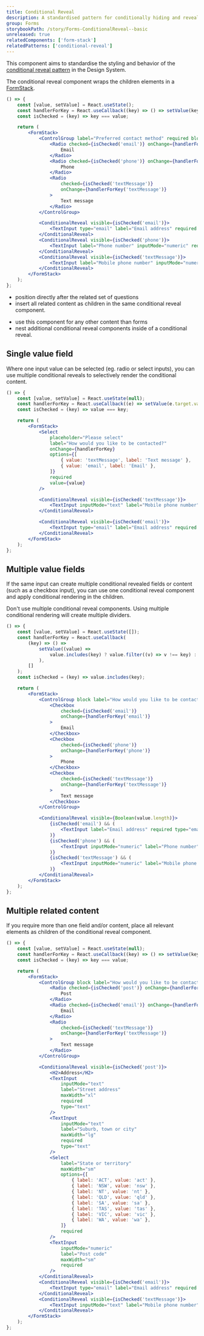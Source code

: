 ```yaml
---
title: Conditional Reveal
description: A standardised pattern for conditionally hiding and revealing the amount of content a user views in a form.
group: Forms
storybookPath: /story/Forms-ConditionalReveal--basic
unreleased: true
relatedComponents: ['form-stack']
relatedPatterns: ['conditional-reveal']
---
```


This component aims to standardise the styling and behavior of the [conditional reveal pattern](/patterns/conditional-reveal) in the Design System.

The conditional reveal component wraps the children elements in a [FormStack](/components/form-stack).

```jsx live
() => {
	const [value, setValue] = React.useState();
	const handlerForKey = React.useCallback((key) => () => setValue(key), []);
	const isChecked = (key) => key === value;

	return (
		<FormStack>
			<ControlGroup label="Preferred contact method" required block>
				<Radio checked={isChecked('email')} onChange={handlerForKey('email')}>
					Email
				</Radio>
				<Radio checked={isChecked('phone')} onChange={handlerForKey('phone')}>
					Phone
				</Radio>
				<Radio
					checked={isChecked('textMessage')}
					onChange={handlerForKey('textMessage')}
				>
					Text message
				</Radio>
			</ControlGroup>

			<ConditionalReveal visible={isChecked('email')}>
				<TextInput type="email" label="Email address" required />
			</ConditionalReveal>
			<ConditionalReveal visible={isChecked('phone')}>
				<TextInput label="Phone number" inputMode="numeric" required />
			</ConditionalReveal>
			<ConditionalReveal visible={isChecked('textMessage')}>
				<TextInput label="Mobile phone number" inputMode="numeric" required />
			</ConditionalReveal>
		</FormStack>
	);
};
```

<DoHeading />

- position directly after the related set of questions
- insert all related content as children in the same conditional reveal component.

<DontHeading />

- use this component for any other content than forms
- nest additional conditional reveal components inside of a conditional reveal.

## Single value field

Where one input value can be selected (eg. radio or select inputs), you can use multiple conditional reveals to selectively render the conditional content.

```jsx live
() => {
	const [value, setValue] = React.useState(null);
	const handlerForKey = React.useCallback((e) => setValue(e.target.value), []);
	const isChecked = (key) => value === key;

	return (
		<FormStack>
			<Select
				placeholder="Please select"
				label="How would you like to be contacted?"
				onChange={handlerForKey}
				options={[
					{ value: 'textMessage', label: 'Text message' },
					{ value: 'email', label: 'Email' },
				]}
				required
				value={value}
			/>

			<ConditionalReveal visible={isChecked('textMessage')}>
				<TextInput inputMode="text" label="Mobile phone number" required />
			</ConditionalReveal>

			<ConditionalReveal visible={isChecked('email')}>
				<TextInput type="email" label="Email address" required />
			</ConditionalReveal>
		</FormStack>
	);
};
```

## Multiple value fields

If the same input can create multiple conditional revealed fields or content (such as a checkbox input), you can use one conditional reveal component and apply conditional rendering in the children.

Don't use multiple conditional reveal components. Using multiple conditional rendering will create multiple dividers.

```jsx live
() => {
	const [value, setValue] = React.useState([]);
	const handlerForKey = React.useCallback(
		(key) => () =>
			setValue((value) =>
				value.includes(key) ? value.filter((v) => v !== key) : [...value, key]
			),
		[]
	);
	const isChecked = (key) => value.includes(key);

	return (
		<FormStack>
			<ControlGroup block label="How would you like to be contacted?" required>
				<Checkbox
					checked={isChecked('email')}
					onChange={handlerForKey('email')}
				>
					Email
				</Checkbox>
				<Checkbox
					checked={isChecked('phone')}
					onChange={handlerForKey('phone')}
				>
					Phone
				</Checkbox>
				<Checkbox
					checked={isChecked('textMessage')}
					onChange={handlerForKey('textMessage')}
				>
					Text message
				</Checkbox>
			</ControlGroup>

			<ConditionalReveal visible={Boolean(value.length)}>
				{isChecked('email') && (
					<TextInput label="Email address" required type="email" />
				)}
				{isChecked('phone') && (
					<TextInput inputMode="numeric" label="Phone number" required />
				)}
				{isChecked('textMessage') && (
					<TextInput inputMode="numeric" label="Mobile phone number" required />
				)}
			</ConditionalReveal>
		</FormStack>
	);
};
```

## Multiple related content

If you require more than one field and/or content, place all relevant elements as children of the conditional reveal component.

```jsx live
() => {
	const [value, setValue] = React.useState(null);
	const handlerForKey = React.useCallback((key) => () => setValue(key), []);
	const isChecked = (key) => key === value;

	return (
		<FormStack>
			<ControlGroup block label="How would you like to be contacted?" required>
				<Radio checked={isChecked('post')} onChange={handlerForKey('post')}>
					Post
				</Radio>
				<Radio checked={isChecked('email')} onChange={handlerForKey('email')}>
					Email
				</Radio>
				<Radio
					checked={isChecked('textMessage')}
					onChange={handlerForKey('textMessage')}
				>
					Text message
				</Radio>
			</ControlGroup>

			<ConditionalReveal visible={isChecked('post')}>
				<H2>Address</H2>
				<TextInput
					inputMode="text"
					label="Street address"
					maxWidth="xl"
					required
					type="text"
				/>
				<TextInput
					inputMode="text"
					label="Suburb, town or city"
					maxWidth="lg"
					required
					type="text"
				/>
				<Select
					label="State or territory"
					maxWidth="sm"
					options={[
						{ label: 'ACT', value: 'act' },
						{ label: 'NSW', value: 'nsw' },
						{ label: 'NT', value: 'nt' },
						{ label: 'QLD', value: 'qld' },
						{ label: 'SA', value: 'sa' },
						{ label: 'TAS', value: 'tas' },
						{ label: 'VIC', value: 'vic' },
						{ label: 'WA', value: 'wa' },
					]}
					required
				/>
				<TextInput
					inputMode="numeric"
					label="Post code"
					maxWidth="sm"
					required
				/>
			</ConditionalReveal>
			<ConditionalReveal visible={isChecked('email')}>
				<TextInput type="email" label="Email address" required />
			</ConditionalReveal>
			<ConditionalReveal visible={isChecked('textMessage')}>
				<TextInput inputMode="text" label="Mobile phone number" required />
			</ConditionalReveal>
		</FormStack>
	);
};
```
